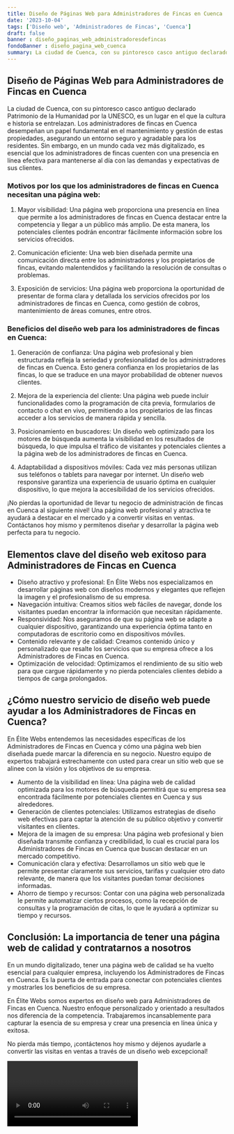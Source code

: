 ```yaml
---
title: Diseño de Páginas Web para Administradores de Fincas en Cuenca
date: '2023-10-04'
tags: ['Diseño web', 'Administradores de Fincas', 'Cuenca']
draft: false
banner : diseño_paginas_web_administradoresdefincas
fondoBanner : diseño_pagina_web_cuenca
summary: La ciudad de Cuenca, con su pintoresco casco antiguo declarado Patrimonio de la Humanidad por la UNESCO, es un lugar en el que la cultura e historia se entrelazan. Los administradores de fincas en Cuenca desempeñan un papel fundamental en el mantenimiento y gestión de estas propiedades, asegurando un entorno seguro y agradable para los residentes. Sin embargo, en un mundo cada vez más digitalizado, es esencial que los administradores de fincas cuenten con una presencia en línea efectiva para mantenerse al día con las demandas y expectativas de sus clientes.
---
```


## Diseño de Páginas Web para Administradores de Fincas en Cuenca

La ciudad de Cuenca, con su pintoresco casco antiguo declarado Patrimonio de la Humanidad por la UNESCO, es un lugar en el que la cultura e historia se entrelazan. Los administradores de fincas en Cuenca desempeñan un papel fundamental en el mantenimiento y gestión de estas propiedades, asegurando un entorno seguro y agradable para los residentes. Sin embargo, en un mundo cada vez más digitalizado, es esencial que los administradores de fincas cuenten con una presencia en línea efectiva para mantenerse al día con las demandas y expectativas de sus clientes.

### Motivos por los que los administradores de fincas en Cuenca necesitan una página web:

1. Mayor visibilidad: Una página web proporciona una presencia en línea que permite a los administradores de fincas en Cuenca destacar entre la competencia y llegar a un público más amplio. De esta manera, los potenciales clientes podrán encontrar fácilmente información sobre los servicios ofrecidos.

2. Comunicación eficiente: Una web bien diseñada permite una comunicación directa entre los administradores y los propietarios de fincas, evitando malentendidos y facilitando la resolución de consultas o problemas.

3. Exposición de servicios: Una página web proporciona la oportunidad de presentar de forma clara y detallada los servicios ofrecidos por los administradores de fincas en Cuenca, como gestión de cobros, mantenimiento de áreas comunes, entre otros.

### Beneficios del diseño web para los administradores de fincas en Cuenca:

1. Generación de confianza: Una página web profesional y bien estructurada refleja la seriedad y profesionalidad de los administradores de fincas en Cuenca. Esto genera confianza en los propietarios de las fincas, lo que se traduce en una mayor probabilidad de obtener nuevos clientes.

2. Mejora de la experiencia del cliente: Una página web puede incluir funcionalidades como la programación de cita previa, formularios de contacto o chat en vivo, permitiendo a los propietarios de las fincas acceder a los servicios de manera rápida y sencilla.

3. Posicionamiento en buscadores: Un diseño web optimizado para los motores de búsqueda aumenta la visibilidad en los resultados de búsqueda, lo que impulsa el tráfico de visitantes y potenciales clientes a la página web de los administradores de fincas en Cuenca.

4. Adaptabilidad a dispositivos móviles: Cada vez más personas utilizan sus teléfonos o tablets para navegar por internet. Un diseño web responsive garantiza una experiencia de usuario óptima en cualquier dispositivo, lo que mejora la accesibilidad de los servicios ofrecidos.

¡No pierdas la oportunidad de llevar tu negocio de administración de fincas en Cuenca al siguiente nivel! Una página web profesional y atractiva te ayudará a destacar en el mercado y a convertir visitas en ventas. Contáctanos hoy mismo y permítenos diseñar y desarrollar la página web perfecta para tu negocio.

<GifSeo />

<Cta />

## Elementos clave del diseño web exitoso para Administradores de Fincas en Cuenca

- Diseño atractivo y profesional: En Élite Webs nos especializamos en desarrollar páginas web con diseños modernos y elegantes que reflejen la imagen y el profesionalismo de su empresa.
- Navegación intuitiva: Creamos sitios web fáciles de navegar, donde los visitantes puedan encontrar la información que necesitan rápidamente.
- Responsividad: Nos aseguramos de que su página web se adapte a cualquier dispositivo, garantizando una experiencia óptima tanto en computadoras de escritorio como en dispositivos móviles.
- Contenido relevante y de calidad: Creamos contenido único y personalizado que resalte los servicios que su empresa ofrece a los Administradores de Fincas en Cuenca.
- Optimización de velocidad: Optimizamos el rendimiento de su sitio web para que cargue rápidamente y no pierda potenciales clientes debido a tiempos de carga prolongados.

## ¿Cómo nuestro servicio de diseño web puede ayudar a los Administradores de Fincas en Cuenca?

En Élite Webs entendemos las necesidades específicas de los Administradores de Fincas en Cuenca y cómo una página web bien diseñada puede marcar la diferencia en su negocio. Nuestro equipo de expertos trabajará estrechamente con usted para crear un sitio web que se alinee con la visión y los objetivos de su empresa.

- Aumento de la visibilidad en línea: Una página web de calidad optimizada para los motores de búsqueda permitirá que su empresa sea encontrada fácilmente por potenciales clientes en Cuenca y sus alrededores.
- Generación de clientes potenciales: Utilizamos estrategias de diseño web efectivas para captar la atención de su público objetivo y convertir visitantes en clientes.
- Mejora de la imagen de su empresa: Una página web profesional y bien diseñada transmite confianza y credibilidad, lo cual es crucial para los Administradores de Fincas en Cuenca que buscan destacar en un mercado competitivo.
- Comunicación clara y efectiva: Desarrollamos un sitio web que le permite presentar claramente sus servicios, tarifas y cualquier otro dato relevante, de manera que los visitantes puedan tomar decisiones informadas.
- Ahorro de tiempo y recursos: Contar con una página web personalizada le permite automatizar ciertos procesos, como la recepción de consultas y la programación de citas, lo que le ayudará a optimizar su tiempo y recursos.

## Conclusión: La importancia de tener una página web de calidad y contratarnos a nosotros

En un mundo digitalizado, tener una página web de calidad se ha vuelto esencial para cualquier empresa, incluyendo los Administradores de Fincas en Cuenca. Es la puerta de entrada para conectar con potenciales clientes y mostrarles los beneficios de su empresa.

En Élite Webs somos expertos en diseño web para Administradores de Fincas en Cuenca. Nuestro enfoque personalizado y orientado a resultados nos diferencia de la competencia. Trabajaremos incansablemente para capturar la esencia de su empresa y crear una presencia en línea única y exitosa.

No pierda más tiempo, ¡contáctenos hoy mismo y déjenos ayudarle a convertir las visitas en ventas a través de un diseño web excepcional!

<Video />

<CtaBot job='Administradores de Fincas' city='Cuenca'/>

<Gmaps query='Cuenca+españa+maps' />